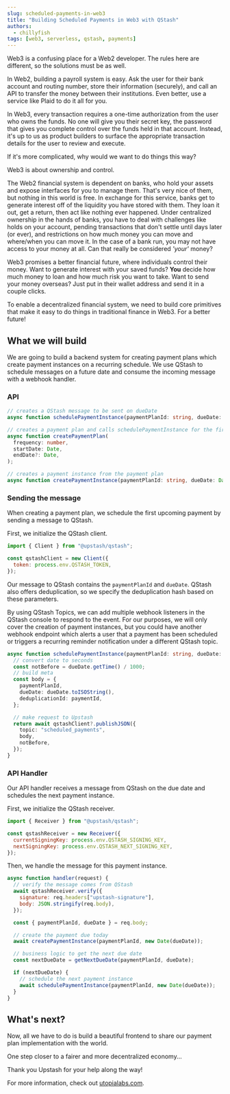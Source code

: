 ```yaml
---
slug: scheduled-payments-in-web3
title: "Building Scheduled Payments in Web3 with QStash"
authors:
  - chillyfish
tags: [web3, serverless, qstash, payments]
---
```


Web3 is a confusing place for a Web2 developer. The rules here are different, so the solutions must be as well.

In Web2, building a payroll system is easy. Ask the user for their bank account and routing number, store their information (securely), and call an API to transfer the money between their institutions. Even better, use a service like Plaid to do it all for you.

In Web3, every transaction requires a one-time authorization from the user who owns the funds. No one will give you their secret key, the password that gives you complete control over the funds held in that account. Instead, it's up to us as product builders to surface the appropriate transaction details for the user to review and execute.

If it's more complicated, why would we want to do things this way?

Web3 is about ownership and control.

The Web2 financial system is dependent on banks, who hold your assets and expose interfaces for you to manage them. That's very nice of them, but nothing in this world is free. In exchange for this service, banks get to generate interest off of the liquidity you have stored with them. They loan it out, get a return, then act like nothing ever happened. Under centralized ownership in the hands of banks, you have to deal with challenges like holds on your account, pending transactions that don't settle until days later (or ever), and restrictions on how much money you can move and where/when you can move it. In the case of a bank run, you may not have access to your money at all. Can that really be considered _'your'_ money?

Web3 promises a better financial future, where individuals control their money. Want to generate interest with your saved funds? **You** decide how much money to loan and how much risk you want to take. Want to send your money overseas? Just put in their wallet address and send it in a couple clicks.

To enable a decentralized financial system, we need to build core primitives that make it easy to do things in traditional finance in Web3. For a better future!

## What we will build

We are going to build a backend system for creating payment plans which create payment instances on a recurring schedule. We use QStash to schedule messages on a future date and consume the incoming message with a webhook handler.

### API

```ts
// creates a QStash message to be sent on dueDate
async function schedulePaymentInstance(paymentPlanId: string, dueDate: Date);

// creates a payment plan and calls schedulePaymentInstance for the first payment instance
async function createPaymentPlan(
  frequency: number,
  startDate: Date,
  endDate?: Date,
);

// creates a payment instance from the payment plan
async function createPaymentInstance(paymentPlanId: string, dueDate: Date);
```

### Sending the message

When creating a payment plan, we schedule the first upcoming payment by sending a message to QStash.

First, we initialize the QStash client.

```js
import { Client } from "@upstash/qstash";

const qstashClient = new Client({
  token: process.env.QSTASH_TOKEN,
});
```

Our message to QStash contains the `paymentPlanId` and `dueDate`. QStash also offers deduplication, so we specify the deduplication hash based on these parameters.

By using QStash Topics, we can add multiple webhook listeners in the QStash console to respond to the event. For our purposes, we will only cover the creation of payment instances, but you could have another webhook endpoint which alerts a user that a payment has been scheduled or triggers a recurring reminder notification under a different QStash topic.

```ts
async function schedulePaymentInstance(paymentPlanId: string, dueDate: Date) {
  // convert date to seconds
  const notBefore = dueDate.getTime() / 1000;
  // build meta
  const body = {
    paymentPlanId,
    dueDate: dueDate.toISOString(),
    deduplicationId: paymentId,
  };

  // make request to Upstash
  return await qstashClient?.publishJSON({
    topic: "scheduled_payments",
    body,
    notBefore,
  });
}
```

### API Handler

Our API handler receives a message from QStash on the due date and schedules the next payment instance.

First, we initialize the QStash receiver.

```js
import { Receiver } from "@upstash/qstash";

const qstashReceiver = new Receiver({
  currentSigningKey: process.env.QSTASH_SIGNING_KEY,
  nextSigningKey: process.env.QSTASH_NEXT_SIGNING_KEY,
});
```

Then, we handle the message for this payment instance.

```js
async function handler(request) {
  // verify the message comes from QStash
  await qstashReceiver.verify({
    signature: req.headers["upstash-signature"],
    body: JSON.stringify(req.body),
  });

  const { paymentPlanId, dueDate } = req.body;

  // create the payment due today
  await createPaymentInstance(paymentPlanId, new Date(dueDate));

  // business logic to get the next due date
  const nextDueDate = getNextDueDate(paymentPlanId, dueDate);

  if (nextDueDate) {
    // schedule the next payment instance
    await schedulePaymentInstance(paymentPlanId, new Date(dueDate));
  }
}
```

## What's next?

Now, all we have to do is build a beautiful frontend to share our payment plan implementation with the world.

One step closer to a fairer and more decentralized economy...

Thank you Upstash for your help along the way!

For more information, check out [utopialabs.com](https://www.utopialabs.com).
